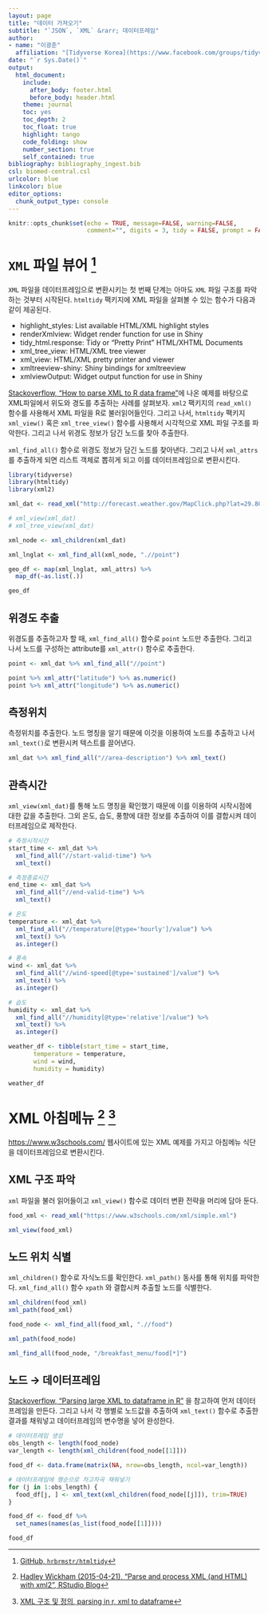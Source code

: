 ```yaml
---
layout: page
title: "데이터 가져오기"
subtitle: "`JSON`, `XML` &rarr; 데이터프레임"
author:
- name: "이광춘"
  affiliation: "[Tidyverse Korea](https://www.facebook.com/groups/tidyverse/)"
date: "`r Sys.Date()`"
output:
  html_document: 
    include:
      after_body: footer.html
      before_body: header.html
    theme: journal
    toc: yes
    toc_depth: 2
    toc_float: true
    highlight: tango
    code_folding: show
    number_section: true
    self_contained: true
bibliography: bibliography_ingest.bib
csl: biomed-central.csl
urlcolor: blue
linkcolor: blue
editor_options: 
  chunk_output_type: console
---
```


```r
knitr::opts_chunk$set(echo = TRUE, message=FALSE, warning=FALSE,
                      comment="", digits = 3, tidy = FALSE, prompt = FALSE, fig.align = 'center')

```


# `XML` 파일 뷰어 [^htmltidy] {#xml-file-viewer}

[^htmltidy]: [GitHub, `hrbrmstr/htmltidy`](https://github.com/hrbrmstr/htmltidy)

`XML` 파일을 데이터프레임으로 변환시키는 첫 번째 단계는 아마도 `XML` 파일 구조를 파악하는 것부터 시작된다.
`htmltidy` 팩키지에 XML 파일을 살펴볼 수 있는 함수가 다음과 같이 제공된다. 

- highlight_styles: List available HTML/XML highlight styles
- renderXmlview: Widget render function for use in Shiny
- tidy_html.response: Tidy or “Pretty Print” HTML/XHTML Documents
- xml_tree_view: HTML/XML tree viewer
- xml_view: HTML/XML pretty printer and viewer
- xmltreeview-shiny: Shiny bindings for xmltreeview
- xmlviewOutput: Widget output function for use in Shiny

[Stackoverflow, "How to parse XML to R data frame"](https://stackoverflow.com/questions/17198658/how-to-parse-xml-to-r-data-frame)에 나온 예제를 바탕으로 XML파일에서 위도와 경도를 추출하는 사례를 살펴보자.
`xml2` 팩키지의 `read_xml()` 함수를 사용해서 XML 파일을 R로 불러읽어들인다. 
그리고 나서, `htmltidy` 팩키지 `xml_view()` 혹은 `xml_tree_view()` 함수를 사용해서 시각적으로 XML 파일 구조를 파악한다. 그리고 나서 위경도 정보가 담긴 노드를 찾아 추출한다.

`xml_find_all()` 함수로 위경도 정보가 담긴 노드를 찾아낸다. 그리고 나서 `xml_attrs`를 추출하게 되면 리스트 객체로 뽑히게 되고 이를 데이터프레임으로 변환시킨다.


```r
library(tidyverse)
library(htmltidy)
library(xml2)

xml_dat <- read_xml("http://forecast.weather.gov/MapClick.php?lat=29.803&lon=-82.411&FcstType=digitalDWML")

# xml_view(xml_dat)
# xml_tree_view(xml_dat)

xml_node <- xml_children(xml_dat)

xml_lnglat <- xml_find_all(xml_node, ".//point") 

geo_df <- map(xml_lnglat, xml_attrs) %>% 
  map_df(~as.list(.))

geo_df
```

## 위경도 추출 {#extract-long-lat}

위경도를 추출하고자 할 때, `xml_find_all()` 함수로 `point` 노드만 추출한다. 
그리고 나서 노드를 구성하는 attribute를 `xml_attr()` 함수로 추출한다.


```r
point <- xml_dat %>% xml_find_all("//point")

point %>% xml_attr("latitude") %>% as.numeric()
point %>% xml_attr("longitude") %>% as.numeric()
```

## 측정위치 {#extract-location}

측정위치를 추출한다. 노드 명칭을 알기 때문에 이것을 이용하여 노드를 추출하고 나서 `xml_text()`로 변환시켜 텍스트를 끌어낸다.

```r
xml_dat %>% xml_find_all("//area-description") %>% xml_text()
```


## 관측시간 {#extract-long-lat-time}

`xml_view(xml_dat)`를 통해 노드 명칭을 확인했기 때문에 이를 이용하여 시작시점에 대한 값을 추출한다.
그외 온도, 습도, 풍향에 대한 정보를 추출하여 이를 결합시켜 데이터프레임으로 제작한다.

```r

# 측정시작시간
start_time <- xml_dat %>% 
  xml_find_all("//start-valid-time") %>% 
  xml_text()

# 측정종료시간
end_time <- xml_dat %>% 
  xml_find_all("//end-valid-time") %>% 
  xml_text()

# 온도
temperature <- xml_dat %>% 
  xml_find_all("//temperature[@type='hourly']/value") %>% 
  xml_text() %>% 
  as.integer()

# 풍속
wind <- xml_dat %>% 
  xml_find_all("//wind-speed[@type='sustained']/value") %>% 
  xml_text() %>% 
  as.integer()

# 습도
humidity <- xml_dat %>% 
  xml_find_all("//humidity[@type='relative']/value") %>% 
  xml_text() %>% 
  as.integer()

weather_df <- tibble(start_time = start_time,
       temperature = temperature,
       wind = wind,
       humidity = humidity)

weather_df
```


# XML 아침메뉴 [^xml2-debut] [^food-xml] {#xml2-debut}

[^xml2-debut]: [Hadley Wickham (2015-04-21), "Parse and process XML (and HTML) with xml2", RStudio Blog](https://blog.rstudio.com/2015/04/21/xml2/)

[^food-xml]: [XML 구조 및 정의, parsing in r, xml to dataframe](https://gomguard.tistory.com/259)

[https://www.w3schools.com/](https://www.w3schools.com/) 웹사이트에 있는 XML 예제를 가지고 아침메뉴 식단을 데이터프레임으로 변환시킨다. 

## XML 구조 파악 {#xml-structure-identification}

`xml` 파일을 불러 읽어들이고 `xml_view()` 함수로 데이터 변환 전략을 머리에 담아 둔다.

```r
food_xml <- read_xml("https://www.w3schools.com/xml/simple.xml")

xml_view(food_xml)
```

## 노드 위치 식별 {#identify-node-location}

`xml_children()` 함수로 자식노드를 확인한다.
`xml_path()` 동사를 통해 위치를 파악한다.
`xml_find_all()` 함수 `xpath` 와 결합시켜 추출할 노드를 식별한다. 


```r
xml_children(food_xml)
xml_path(food_xml)

food_node <- xml_find_all(food_xml, ".//food")

xml_path(food_node)

xml_find_all(food_node, "/breakfast_menu/food[*]")
```

## 노드 &rarr; 데이터프레임 {#identify-node-dataframe}

[Stackoverflow, "Parsing large XML to dataframe in R"](https://stackoverflow.com/questions/53949273/parsing-large-xml-to-dataframe-in-r) 을 참고하여 먼저 데이터프레임을 만든다. 그리고 나서 각 행별로 노드값을 추출하여 `xml_text()` 함수로 추출한 결과를 채워넣고 데이터프레임의 변수명을 넣어 완성한다.

```r

# 데이터프레임 생성
obs_length <- length(food_node)
var_length <- length(xml_children(food_node[[1]]))

food_df <- data.frame(matrix(NA, nrow=obs_length, ncol=var_length))

# 데이터프레임에 행순으로 차고차곡 채워넣기
for (j in 1:obs_length) {
  food_df[j, ] <- xml_text(xml_children(food_node[[j]]), trim=TRUE)
}

food_df <- food_df %>% 
  set_names(names(as_list(food_node[[1]])))

food_df
```




